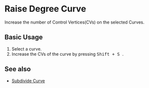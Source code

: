 
# Raise Degree Curve

<Reference shortcut="Shift + S" command="Raise Degree" button="" />

Increase the number of Control Vertices(CVs) on the selected Curves.

## Basic Usage

1. Select a curve.
2. Increase the CVs of the curve by pressing <kbd> Shift + S </kbd>.


<VideoPlayer fileName="raise-degree-curve"/>

## See also
- [Subdivide Curve](subdivide-curve)